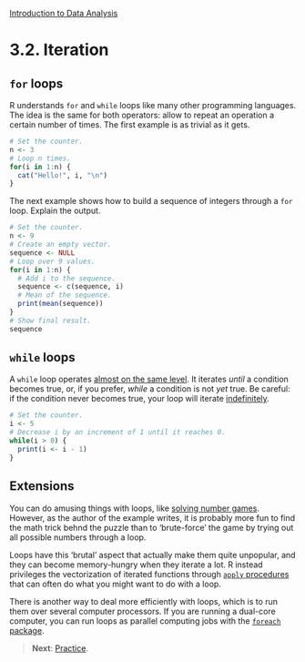 <style>@import url(style.css);</style>
[Introduction to Data Analysis](index.html "Course index")

# 3.2. Iteration

<!-- it's a mess -->

## `for` loops

R understands `for` and `while` loops like many other programming languages. The idea is the same for both operators: allow to repeat an operation a certain number of times. The first example is as trivial as it gets.

```r
# Set the counter.
n <- 3
# Loop n times.
for(i in 1:n) {
  cat("Hello!", i, "\n")
}
```

The next example shows how to build a sequence of integers through a `for` loop. Explain the output.

```r
# Set the counter.
n <- 9
# Create an empty vector.
sequence <- NULL
# Loop over 9 values.
for(i in 1:n) {
  # Add i to the sequence.
  sequence <- c(sequence, i)
  # Mean of the sequence.
  print(mean(sequence))
}
# Show final result.
sequence
```

## `while` loops

A `while` loop operates [almost on the same level](https://en.wikipedia.org/wiki/While_loop). It iterates *until* a condition becomes true, or, if you prefer, *while* a condition is not *yet* true. Be careful: if the condition never becomes true, your loop will iterate [indefinitely](https://en.wikipedia.org/wiki/Infinite_loop).

```r
# Set the counter.
i <- 5
# Decrease i by an increment of 1 until it reaches 0.
while(i > 0) {
  print(i <- i - 1)
}
```

## Extensions

You can do amusing things with loops, like [solving number games](https://xianblog.wordpress.com/2013/02/22/le-monde-puzzle-809/). However, as the author of the example writes, it is probably more fun to find the math trick behnd the puzzle than to 'brute-force' the game by trying out all possible numbers through a loop.

Loops have this 'brutal' aspect that actually make them quite unpopular, and they can become memory-hungry when they iterate a lot. R instead privileges the vectorization of iterated functions through [`apply` procedures](http://badhessian.org/loops-matrices-and-apply-functions/) that can often do what you might want to do with a loop.

There is another way to deal more efficiently with loops, which is to run them over several computer processors. If you are running a dual-core computer, you can run loops as parallel computing jobs with the [`foreach` package](http://cran.r-project.org/web/packages/foreach/index.html).

> __Next__: [Practice](033_practice.html).
